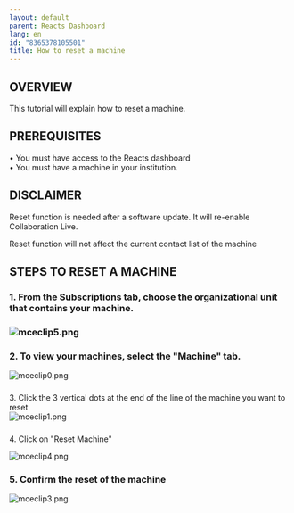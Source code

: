 ```yaml
---
layout: default
parent: Reacts Dashboard
lang: en
id: "8365378105501"
title: How to reset a machine
---
```

OVERVIEW
--------

This tutorial will explain how to reset a machine.

  
PREREQUISITES
----------------

• You must have access to the Reacts dashboard  
• You must have a machine in your institution.

DISCLAIMER
----------

Reset function is needed after a software update. It will re-enable Collaboration Live.

Reset function will not affect the current contact list of the machine

STEPS TO RESET A MACHINE
------------------------

### 1\. From the Subscriptions tab, choose the organizational unit that contains your machine.

### ![mceclip5.png](@assets/attachments/8365842004893.png)

### 2\. To view your machines, select the "Machine" tab.

![mceclip0.png](@assets/attachments/8365320824093.png)

###   
3\. Click the 3 vertical dots at the end of the line of the machine you want to reset  
![mceclip1.png](@assets/attachments/8365372369181.png)

###   
4\. Click on "Reset Machine"

![mceclip4.png](@assets/attachments/8365377322653.png)

### 5\. Confirm the reset of the machine

![mceclip3.png](@assets/attachments/8365376061853.png)


